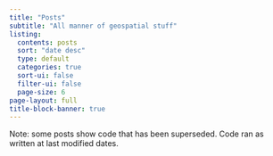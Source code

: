 ```yaml
---
title: "Posts"
subtitle: "All manner of geospatial stuff"
listing:
  contents: posts
  sort: "date desc"
  type: default
  categories: true
  sort-ui: false
  filter-ui: false
  page-size: 6
page-layout: full
title-block-banner: true
---
```

Note: some posts show code that has been superseded. Code ran as written at last modified dates.
